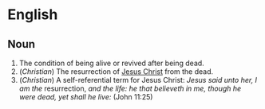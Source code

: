 =English=

==Noun==

#The condition of being alive or revived after being dead.
#(''Christian'') The resurrection of [[Jesus Christ]] from the dead.
#(''Christian'') A self-referential term for Jesus Christ:   ''Jesus said unto her, I am the'' resurrection, ''and the life: he that believeth in me, though he were dead, yet shall he live:'' (John 11:25)
